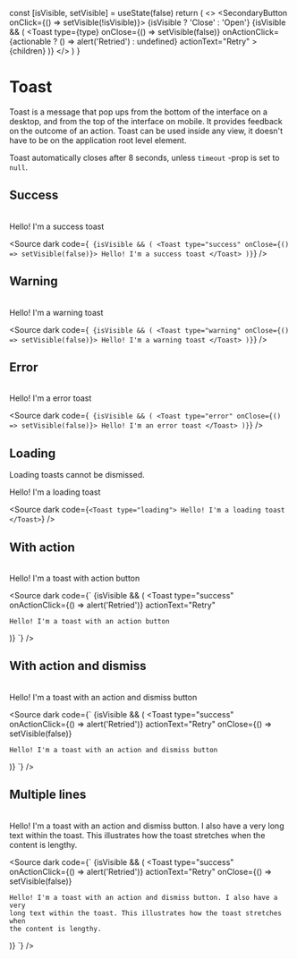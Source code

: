 
  const [isVisible, setVisible] = useState(false)
  return (
    <>
      <SecondaryButton onClick={() => setVisible(!isVisible)}>
        {isVisible ? 'Close' : 'Open'}
      </SecondaryButton>
      {isVisible && (
        <Toast
          type={type}
          onClose={() => setVisible(false)}
          onActionClick={actionable ? () => alert('Retried') : undefined}
          actionText="Retry"
        >
          {children}
        </Toast>
      )}
    </>
  )
}

<Meta title="Data/Toast" component={Toast} />

# Toast

Toast is a message that pop ups from the bottom of the interface on a desktop, and from the top of the interface on mobile. It provides feedback on the outcome of an action.
Toast can be used inside any view, it doesn't have to be on the application root level element.

Toast automatically closes after 8 seconds, unless `timeout` -prop is set to `null`.

## Success

<br />

<Story name="Success" storyName="Success">
  <ToastToggler type="success">Hello! I'm a success toast</ToastToggler>
</Story>

<Source
  dark
  code={`
{isVisible && (
  <Toast type="success" onClose={() => setVisible(false)}>
    Hello! I'm a success toast
  </Toast>
)}`}
/>

## Warning

<br />

<Story name="Warning" storyName="Warning">
  <ToastToggler type="warning">Hello! I'm a warning toast</ToastToggler>
</Story>

<Source
  dark
  code={`
{isVisible && (
  <Toast type="warning" onClose={() => setVisible(false)}>
  Hello! I'm a warning toast
  </Toast>
)}`}
/>

## Error

<br />

<Story name="Error" storyName="Error">
  <ToastToggler type="error">Hello! I'm a error toast</ToastToggler>
</Story>

<Source
  dark
  code={`
{isVisible && (
  <Toast type="error" onClose={() => setVisible(false)}>
    Hello! I'm an error toast
  </Toast>
)}`}
/>

## Loading

Loading toasts cannot be dismissed.

<Story name="Loading" storyName="Loading">
  <ToastToggler type="loading">Hello! I'm a loading toast</ToastToggler>
</Story>

<Source
  dark
  code={`
<Toast type="loading">
  Hello! I'm a loading toast
</Toast>
`}
/>

## With action

<br />

<Story name="With Action" storyName="With Action">
  <ToastToggler type="error" actionable>
    Hello! I'm a toast with action button
  </ToastToggler>
</Story>

<Source
  dark
  code={`
{isVisible && (
  <Toast
    type="success"
    onActionClick={() => alert('Retried')}
    actionText="Retry"
  >
    Hello! I'm a toast with an action button
  </Toast>
)}
    `}
/>

## With action and dismiss

<br />

<Story name="With Action And Dismiss" storyName="With Action And Dismiss">
  <ToastToggler type="error" actionable dismissable>
    Hello! I'm a toast with an action and dismiss button
  </ToastToggler>
</Story>

<Source
  dark
  code={`
{isVisible && (
  <Toast
    type="success"
    onActionClick={() => alert('Retried')}
    actionText="Retry"
    onClose={() => setVisible(false)}
  >
    Hello! I'm a toast with an action and dismiss button
  </Toast>
)}
    `}
/>

## Multiple lines

<br />

<Story name="Multiple Lines" storyName="Multiple Lines">
  <ToastToggler type="error" actionable dismissable>
    Hello! I'm a toast with an action and dismiss button. I also have a very
    long text within the toast. This illustrates how the toast stretches when
    the content is lengthy.
  </ToastToggler>
</Story>

<Source
  dark
  code={`
{isVisible && (
  <Toast
    type="success"
    onActionClick={() => alert('Retried')}
    actionText="Retry"
    onClose={() => setVisible(false)}
  >
    Hello! I'm a toast with an action and dismiss button. I also have a very
    long text within the toast. This illustrates how the toast stretches when
    the content is lengthy.
  </Toast>
)}
    `}
/>

